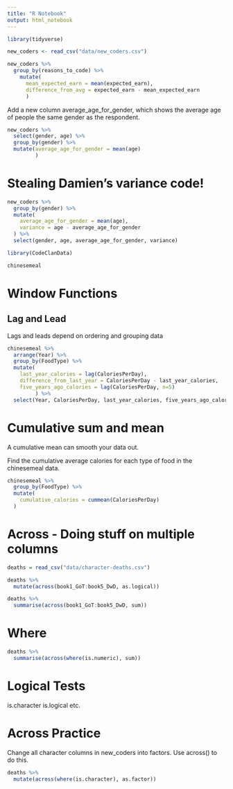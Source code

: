 ```yaml
---
title: "R Notebook"
output: html_notebook
---
```


```r
library(tidyverse)
```

```r
new_coders <- read_csv("data/new_coders.csv")
```

```r
new_coders %>% 
  group_by(reasons_to_code) %>% 
    mutate(
      mean_expected_earn = mean(expected_earn),
      difference_from_avg = expected_earn - mean_expected_earn
      )
```

Add a new column average_age_for_gender, which shows the average age of people the same gender as the respondent.

```r
new_coders %>% 
  select(gender, age) %>% 
  group_by(gender) %>% 
  mutate(average_age_for_gender = mean(age)
         )
```
# Stealing Damien's variance code!

```r
new_coders %>% 
  group_by(gender) %>% 
  mutate(
    average_age_for_gender = mean(age),
    variance = age - average_age_for_gender
  ) %>% 
  select(gender, age, average_age_for_gender, variance)
```

```r
library(CodeClanData)

chinesemeal
```

# Window Functions

## Lag and Lead

Lags and leads depend on ordering and grouping data

```r
chinesemeal %>% 
  arrange(Year) %>% 
  group_by(FoodType) %>% 
  mutate(
    last_year_calories = lag(CaloriesPerDay),
    difference_from_last_year = CaloriesPerDay - last_year_calories,
    five_years_ago_calories = lag(CaloriesPerDay, n=5) 
         ) %>% 
  select(Year, CaloriesPerDay, last_year_calories, five_years_ago_calories)
```

# Cumulative sum and mean
A cumulative mean can smooth your data out.

Find the cumulative average calories for each type of food in the chinesemeal data.

```r
chinesemeal %>% 
  group_by(FoodType) %>% 
  mutate(
    cumulative_calories = cummean(CaloriesPerDay)
  )
```

# Across - Doing stuff on multiple columns

```r
deaths = read_csv("data/character-deaths.csv")
```

```r
deaths %>% 
  mutate(across(book1_GoT:book5_DwD, as.logical))
```

```r
deaths %>% 
  summarise(across(book1_GoT:book5_DwD, sum))
```


# Where
```r
deaths %>% 
  summarise(across(where(is.numeric), sum))
```
# Logical Tests

is.character
is.logical etc.

# Across Practice

Change all character columns in new_coders into factors. Use across() to do this.

```r
deaths %>% 
  mutate(across(where(is.character), as.factor))
```

